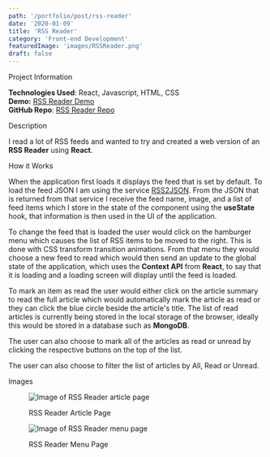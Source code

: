 ```yaml
---
path: '/portfolio/post/rss-reader'
date: '2020-01-09'
title: 'RSS Reader'
category: 'Front-end Development'
featuredImage: 'images/RSSReader.png'
draft: false
---
```


<SectionHeader>Project Information</SectionHeader>

**Technologies Used**: React, Javascript, HTML, CSS<br />
**Demo:** [RSS Reader Demo](https://examples.adamwebster.me/rss) <br/>
**GitHub Repo**: [RSS Reader Repo](https://github.com/adamwebster/react-tests/tree/master/src/pages/RSSReader)

<SectionHeader> Description </SectionHeader>

I read a lot of RSS feeds and wanted to try and created a web version of an **RSS Reader** using **React**.

<SectionHeader>How it Works</SectionHeader>

When the application first loads it displays the feed that is set by default. To load the feed JSON I am using the service [RSS2JSON](https://api.rss2json.com/). From the JSON that is returned from that service I receive the feed name, image, and a list of feed items which I store in the state of the component using the **useState** hook, that information is then used in the UI of the application.

To change the feed that is loaded the user would click on the hamburger menu which causes the list of RSS items to be moved to the right.  This is done with CSS transform transition animations. From that menu they would choose a new feed to read which would then send an update to the global state of the application, which uses the **Context API** from **React**, to say that it is loading and a loading screen will display until the feed is loaded.

To mark an item as read the user would either click on the article summary to read the full article which would automatically mark the article as read or they can click the blue circle beside the article's title. The list of read articles is currently being stored in the local storage of the browser, ideally this would be stored in a database such as <strong>MongoDB</strong>.

The user can also choose to mark all of the articles as read or unread by clicking the respective buttons on the top of the list.

The user can also choose to filter the list of articles by All, Read or Unread.

<SectionHeader>Images</SectionHeader>


<figure>

![Image of RSS Reader article page](/images/RSSReader2.png)

<figcaption>RSS Reader Article Page</figcaption>
</figure>

<figure>

![Image of RSS Reader menu page](/images/RSSReader3.png)
<figcaption>RSS Reader Menu Page</figcaption>

</figure>